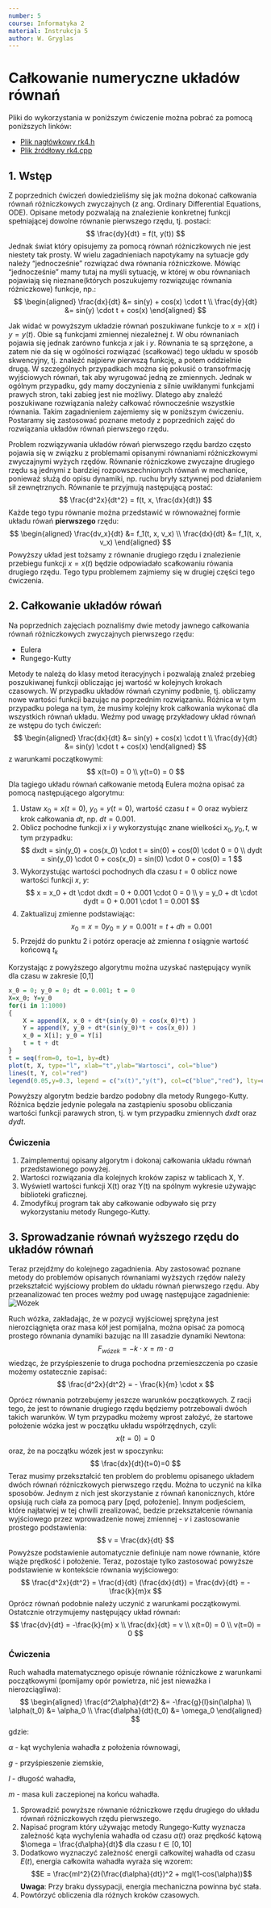 ```yaml
---
number: 5
course: Informatyka 2
material: Instrukcja 5
author: W. Gryglas
---
```


# Całkowanie numeryczne układów równań

Pliki do wykorzystania w poniższym ćwiczenie można pobrać za pomocą poniższych linków:

 - [Plik nagłówkowy rk4.h](http://ccfd.github.io/courses/code/info2/rk4.h)
 - [Plik źródłowy rk4.cpp](http://ccfd.github.io/courses/code/info2/rk4.cpp)


## 1. Wstęp

Z poprzednich ćwiczeń dowiedzieliśmy się jak można dokonać całkowania równań różniczkowych zwyczajnych (z ang. Ordinary Differential Equations, ODE). Opisane metody pozwalają na znalezienie konkretnej funkcji spełniającej dowolne równanie pierwszego rzędu, tj. postaci:
$$ \frac{dy}{dt} = f(t, y(t)) $$
Jednak świat który opisujemy za pomocą równań różniczkowych nie jest niestety tak prosty. W wielu zagadnieniach napotykamy na sytuacje gdy należy "jednocześnie" rozwiązać dwa równania różniczkowe. Mówiąc "jednocześnie" mamy tutaj na myśli sytuację, w której w obu równaniach pojawiają się nieznane(których poszukujemy rozwiązując równania różniczkowe) funkcje, np.:
$$ 
\begin{aligned}
\frac{dx}{dt} &= sin(y) + cos(x) \cdot t \\
\frac{dy}{dt} &= sin(y) \cdot t + cos(x)
\end{aligned}
$$

Jak widać w powyższym układzie równań poszukiwane funkcje to $x = x(t)$ i $y=y(t)$. Obie są funkcjami zmiennej niezależnej $t$. W obu równaniach pojawia się jednak zarówno funkcja $x$ jak i $y$. Równania te są sprzężone, a zatem nie da się w ogólności rozwiązać (scałkować) tego układu w sposób skwencyjny, tj. znaleźć najpierw pierwszą funkcję, a potem oddzielnie drugą. W szczególnych przypadkach można się pokusić o transofrmację wyjściowych równań, tak aby wyrugować jedną ze zmiennych. Jednak w ogólnym przypadku, gdy mamy doczynienia z silnie uwikłanymi funkcjami prawych stron, taki zabieg jest nie możliwy. Dlatego aby znaleźć poszukiwane rozwiązania należy całkować równocześnie wszystkie równania. Takim zagadnieniem zajemiemy się w poniższym ćwiczeniu. Postaramy się zastosować poznane metody z poprzednich zajęć do rozwiązania układów równań pierwszego rzędu. 

Problem rozwiązywania układów rówań pierwszego rzędu bardzo często pojawia się w związku z problemami opisanymi równaniami różniczkowymi zwyczajnymi wyżych rzędów. Równanie różniczkowe zwyczajne drugiego rzędu są jednymi z bardziej rozpowszechnionych równań w mechanice, ponieważ służą do opisu dynamiki, np. ruchu bryły sztywnej pod działaniem sił zewnętrznych. Równanie te przyjmują następującą postać:
$$ \frac{d^2x}{dt^2} = f(t, x, \frac{dx}{dt}) $$
Każde tego typu równanie można przedstawić w równoważnej formie układu rówań **pierwszego** rzędu:
$$ 
\begin{aligned}
\frac{dv_x}{dt} &= f_1(t, x, v_x) \\
\frac{dx}{dt} &= f_1(t, x, v_x)
\end{aligned}
$$
Powyższy układ jest tożsamy z równanie drugiego rzędu i znalezienie przebiegu funkcji $x=x(t)$ będzie odpowiadało scałkowaniu rówania drugiego rzędu. Tego typu problemem zajmiemy się w drugiej części tego ćwiczenia. 

## 2. Całkowanie układów rówań
Na poprzednich zajęciach poznaliśmy dwie metody jawnego całkowania równań różniczkowych zwyczajnych pierwszego rzędu:

- Eulera
- Rungego-Kutty

Metody te należą do klasy metod iteracyjnych i pozwalają znaleź przebieg poszukiwanej funkcji obliczając jej wartość w kolejnych krokach czasowych. W przypadku układów równań czynimy podbnie, tj. obliczamy nowe wartości funkcji bazując na poprzednim rozwiązaniu. Różnica w tym przypadku polega na tym, że musimy kolejny krok całkowania wykonać dla wszystkich równań układu. Weźmy pod uwagę przykładowy układ równań ze wstępu do tych ćwiczeń:
$$ 
\begin{aligned}
\frac{dx}{dt} &= sin(y) + cos(x) \cdot t \\
\frac{dy}{dt} &= sin(y) \cdot t + cos(x)
\end{aligned}
$$
z warunkami początkowymi:
$$
x(t=0) = 0 \\
y(t=0) = 0
$$
Dla tagiego układu równań całkowanie metodą Eulera można opisać za pomocą następującego algorytmu:

1. Ustaw $x_0 = x(t=0)$, $y_0 = y(t=0)$, wartość czasu $t=0$ oraz wybierz krok całkowania $dt$, np. $dt = 0.001$.
2. Oblicz pochodne funkcji $x$ i $y$ wykorzystując znane wielkości $x_0, y_0, t$, w tym przypadku:
$$
dxdt = sin(y_0) + cos(x_0) \cdot t = sin(0) + cos(0) \cdot 0 = 0 \\
dydt = sin(y_0) \cdot 0 + cos(x_0) = sin(0) \cdot 0 + cos(0) = 1
$$
3. Wykorzystując wartości pochodnych dla czasu $t=0$ oblicz nowe wartości funkcji $x$, $y$:
$$
x = x_0 + dt  \cdot  dxdt = 0 + 0.001 \cdot 0 = 0 \\
y = y_0 + dt  \cdot  dydt = 0 + 0.001 \cdot 1 = 0.001
$$
4. Zaktualizuj zmienne podstawiając:
$$
x_0 = x = 0
y_0 = y = 0.001
t = t + dh = 0.001
$$
5. Przejdź do punktu 2 i potórz operacje aż zmienna $t$ osiągnie wartość końcową $t_k$

Korzystając z powyższego algorytmu można uzyskać następujący wynik dla czasu w zakresie [0,1]
```r
x_0 = 0; y_0 = 0; dt = 0.001; t = 0
X=x_0; Y=y_0
for(i in 1:1000)
{
    X = append(X, x_0 + dt*(sin(y_0) + cos(x_0)*t) )
    Y = append(Y, y_0 + dt*(sin(y_0)*t + cos(x_0)) )
    x_0 = X[i]; y_0 = Y[i]
    t = t + dt
}
t = seq(from=0, to=1, by=dt)
plot(t, X, type="l", xlab="t",ylab="Wartosci", col="blue")
lines(t, Y, col="red")
legend(0.05,y=0.3, legend = c("x(t)","y(t"), col=c("blue","red"), lty=c(1,1), cex=1.2)
```

Powyższy algorytm bedzie bardzo podobny dla metody Rungego-Kutty. Różnica będzie jedynie polegała na zastąpieniu sposobu obliczania wartości funkcji parawych stron, tj. w tym przypadku zmiennych $dxdt$ oraz $dydt$.

### Ćwiczenia

1. Zaimplementuj opisany algorytm i dokonaj całkowania układu równań przedstawionego powyżej.
2. Wartości rozwiązania dla kolejnych kroków zapisz w tablicach X, Y.
3. Wyświetl wartości funkcji X(t) oraz Y(t) na spólnym wykresie używając biblioteki graficznej.
4. Zmodyfikuj program tak aby całkowanie odbywało się przy wykorzystaniu metody Rungego-Kutty.

## 3. Sprowadzanie równań wyższego rzędu do układów równań

Teraz przejdźmy do kolejnego zagadnienia. Aby zastosować poznane metody do problemów opisanych równaniami wyższych rzędów należy przekształcić wyjściowy problem do układu równań pierwszego rzędu. Aby przeanalizować ten proces weźmy pod uwagę następujące zagadnienie:
![Wózek](figures/info2/inst5/carriage.png "Problem do rozwiązania")

Ruch wózka, zakładając, że w pozycji wyjściowej sprężyna jest nierozciągnięta oraz masa kół jest pomijalna, można opisać za pomocą prostego równania dynamiki bazując na III zasadzie dynamiki Newtona:
$$ F_{wózek} = - k\cdot x = m \cdot a$$
wiedząc, że przyśpieszenie to druga pochodna przemieszczenia po czasie możemy ostatecznie zapisać:
$$ \frac{d^2x}{dt^2} = - \frac{k}{m} \cdot x $$

Oprócz równania potrzebujemy jeszcze warunków początkowych. Z racji tego, że jest to równanie drugiego rzędu będziemy potrzebowali dwóch takich warunków. W tym przypadku możemy wprost założyć, że startowe położenie wózka jest w początku układu współrzędnych, czyli:
$$ x(t=0) = 0 $$
oraz, że na początku wózek jest w spoczynku:
$$ \frac{dx}{dt}(t=0)=0 $$
Teraz musimy przekształcić ten problem do problemu opisanego układem dwóch równań różniczkowych pierwszego rzędu. Można to uczynić na kilka sposobów. Jednym z nich jest skorzystanie z równań kanonicznych, które opsiują ruch ciała za pomocą pary [pęd, położenie]. Innym podjeściem, które najłatwiej w tej chwili zrealizować, bedzie przekształcenie równania wyjściowego przez wprowadzenie nowej zmiennej - $v$ i zastosowanie prostego podstawienia:
$$ v = \frac{dx}{dt} $$
Powyższe podstawienie automatycznie definiuje nam nowe równanie, które wiąże prędkość i położenie. Teraz, pozostaje tylko zastosować powyższe podstawienie w kontekście równania wyjściowego:
$$ \frac{d^2x}{dt^2} = \frac{d}{dt} (\frac{dx}{dt}) = \frac{dv}{dt} = -\frac{k}{m}x $$
Oprócz równań podobnie należy uczynić z warunkami początkowymi. Ostatcznie otrzymujemy następujący układ równań:
$$
\frac{dv}{dt} = -\frac{k}{m} x \\
\frac{dx}{dt} = v \\
x(t=0) = 0 \\
v(t=0) = 0
$$

### Ćwiczenia
Ruch wahadła matematycznego opisuje równanie różniczkowe z warunkami początkowymi (pomijamy
opór powietrza, nić jest nieważka i nierozciągliwa):
$$
\begin{aligned}
\frac{d^2\alpha}{dt^2} &= -\frac{g}{l}sin(\alpha) \\
\alpha(t_0) &= \alpha_0 \\
\frac{d\alpha}{dt}(t_0) &= \omega_0
\end{aligned}
$$
gdzie:

$\alpha$ - kąt wychylenia wahadła z położenia równowagi,

$g$ - przyśpieszenie ziemskie,

$l$ - długość wahadła,

$m$ - masa kuli zaczepionej na końcu wahadła.

1. Sprowadzić powyższe równanie różniczkowe rzędu drugiego do układu równań różniczkowych rzędu pierwszego.
2. Napisać program który używając metody Rungego-Kutty wyznacza zależność kąta wychylenia wahadła od czasu $\alpha(t)$ oraz prędkość kątową $\omega = \frac{d\alpha}{dt}$ dla czasu $t \in \left[0,10\right]$
3. Dodatkowo wyznaczyć zależność energii całkowitej wahadła od czasu $E(t)$, energia całkowita wahadła wyraża się wzorem:
$$E = \frac{ml^2}{2}(\frac{d\alpha}{dt})^2 + mgl(1-cos(\alpha))$$
**Uwaga**: Przy braku dyssypacji, energia mechaniczna powinna być stała.
4. Powtórzyć obliczenia dla różnych kroków czasowych.
